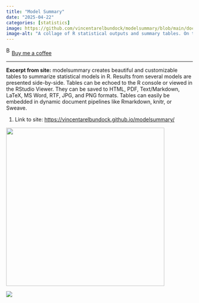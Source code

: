 ```yaml
---
title: "Model Summary"
date: "2025-04-22"
categories: [statistics]
image: https://github.com/vincentarelbundock/modelsummary/blob/main/docs/images/modelsummary_montage.png?raw=true
image-alt: "A collage of R statistical outputs and summary tables. On the left are various tables showing regression results, descriptive statistics, and a coefficient plot for penguin species. The right side features a penguin flipper length comparison by species and sex, a summary table with variable statistics including unique values, mean, SD, and distribution plots, and a small regression output for car performance metrics."
---
```


<link href="https://fonts.googleapis.com/css?family=Cookie" rel="stylesheet"><a class="bmc-button" target="_blank" href="https://www.buymeacoffee.com/JoscelinRocha">![Buy me a coffee](https://cdn.buymeacoffee.com/buttons/bmc-new-btn-logo.svg){alt="Buy me a coffee" width="15" height="21"}Buy me a coffee</a>

------------------------------------------------------------------------

**Excerpt from site:** modelsummary creates beautiful and customizable tables to summarize statistical models in R. Results from several models are presented side-by-side. Tables can be echoed to the R console or viewed in the RStudio Viewer. They can be saved to HTML, PDF, Text/Markdown, LaTeX, MS Word, RTF, JPG, and PNG formats. Tables can easily be embedded in dynamic document pipelines like Rmarkdown, knitr, or Sweave.

1.  Link to site: <https://vincentarelbundock.github.io/modelsummary/>

![](https://modelsummary.com/man/figures/modelsummary_gallery.gif){width="427"}

![](https://github.com/vincentarelbundock/modelsummary/blob/main/docs/images/modelsummary_montage.png?raw=true){fig-alt="A collage of R statistical outputs and summary tables. On the left are various tables showing regression results, descriptive statistics, and a coefficient plot for penguin species. The right side features a penguin flipper length comparison by species and sex, a summary table with variable statistics including unique values, mean, SD, and distribution plots, and a small regression output for car performance metrics."}
